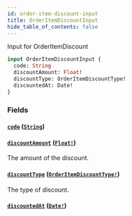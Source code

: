 ```yaml
---
id: order-item-discount-input
title: OrderItemDiscountInput
hide_table_of_contents: false
---
```



Input for OrderItemDiscount

```graphql
input OrderItemDiscountInput {
  code: String
  discountAmount: Float!
  discountType: OrderItemDiscountType!
  discountedAt: Date!
}
```


### Fields

#### [`code`](#) ([`String`](/demand/api/graphql-admin/reference/scalars/string))




#### [`discountAmount`](#) ([`Float!`](/demand/api/graphql-admin/reference/scalars/float))

The amount of the discount.


#### [`discountType`](#) ([`OrderItemDiscountType!`](/demand/api/graphql-admin/reference/enums/order-item-discount-type))

The type of discount.


#### [`discountedAt`](#) ([`Date!`](/demand/api/graphql-admin/reference/scalars/date))






